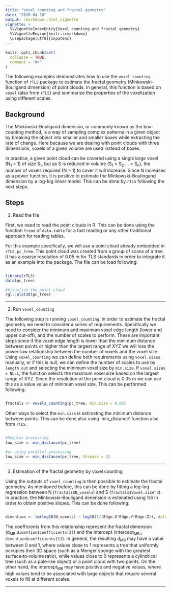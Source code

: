 ```yaml
---
title: "Voxel counting and fractal geometry"
date: "2020-04-10"
output: rmarkdown::html_vignette
vignette: >
  %\VignetteIndexEntry{Voxel counting and fractal geometry}
  %\VignetteEngine{knitr::rmarkdown}
  \usepackage[utf8]{inputenc}
---
```


```r
knitr::opts_chunk$set(
  collapse = TRUE,
  comment = "#>"
)
```

The following examples demonstrates how to use the `voxel_counting` function of `rTLS` package to estimate the fractal geometry (Minkowski–Bouligand dimension) of point clouds. In general, this function is based on `voxel` (also from `rTLS`) and summarize the properties of the voxelization using different scales.

## Background

The Minkowski–Bouligand dimension, or commonly known as the box-counting method, is a way of sampling complex patterns in a given object by breaking the object into smaller and smaller boxes while extracting the rate of change. Here because we are dealing with point clouds with three dimensions, voxels of a given volume are used instead of boxes. 

In practice, a given point cloud can be covered using a single large voxel (N<sub>1</sub> = 1) of size S<sub>1</sub>, but as S is reduced in volume (S<sub>1</sub> > S<sub>2</sub> … > S<sub>n</sub>), the number of voxels required (N > 1) to cover it will increase. Since N increases as a power function, it is positive to estimate the Minkowski-Boulingand dimension by a log-log linear model. This can be done by `rTLS` following the next steps.

## Steps
1. Read the file

First, we need to read the point clouds in R. This can be done using the function `fread` of `data.table` for a fast reading or any other traditional approach for reading tables.

For this example specifically, we will use a point cloud already embedded in `rTLS`, `pc_tree`. This point cloud was created from a group of scans of a tree. It has a coarse resolution of 0.05 m for TLS standards in order to integrate it as an example into the package. The file can be load following:

```r 

library(rTLS)
data(pc_tree)

#Visualize the point cloud
rgl::plot3d(pc_tree)

```
***

2. Run `voxel_counting`

The following step is running `voxel_counting`. In order to estimate the fractal geometry we need to consider a series of requirements. Specifically we need to consider the minimum and maximum voxel edge length (lower and upper cut-off), and the number of scales to perform. These are important steps since if the voxel edge length is lower than the minimum distance between points or higher than the largest range of XYZ we will loss the power-law relationship between the number of voxels and the voxel size. Using `voxel_counting` we can define both requirements using `voxel.sizes` manually, or if this is null, we can define the number of scales to use by `length.out` and selecting the minimum voxel size by `min.size`. If `voxel.sizes = NULL`, the function selects the maximum voxel size based on the largest range of XYZ. Since the resolution of the point cloud is 0.05 m we can use this as a value value of minimum voxel size. This can be performed following:

```r

fractals <- voxels_counting(pc_tree, min.size = 0.05)

```

Other ways to select the `min.size` is estimating the minimum distance between points. This can be done also using 'min_distance' function also from `rTLS`. 

```r 

#Regular processing
low_size <- min_distance(pc_tree)

#or using parallel processing
low_size <- min_distance(pc_tree, threads = 4)

```
***

3. Estimation of the fractal geometry by voxel counting

Using the outputs of `voxel_counting` is then possible to estimate the fractal geometry. As mentioned before, this can be done by fitting a log-log regression between N (`fractals$N_voxels`) and S (`fractals$Voxel.size^3`). In practice, the Minkowski–Bouligand dimension is estimated using 1/S in order to obtain positive slopes. This can be done following:

```r

dimention <- lm(log10(N_voxels) ~ log10(1/(Edge.X*Edge.Y*Edge.Z)), data = fractals)

```

The coefficients from this relationship represent the fractal dimension (d<sub>MB</sub>;`dimention$coefficients[2]`) and the intercept (intercept<sub>MB</sub>;, `dimention$coefficients[1]`). In general, the resulting d<sub>MB</sub> may have a value between 0 and 1, where values close to 1 represents a tree that uniformly occupies their 3D space (such as a Menger sponge with the greatest surface‐to‐volume ratio), while values close to 0 represents a cylindrical tree (such as a pole‐like object) or a point cloud with two points. On the other hand, the intercept<sub>MB</sub> may have positive and negative values, where high values tend to be associated with large objects that require several voxels to fill at different scales.

***
